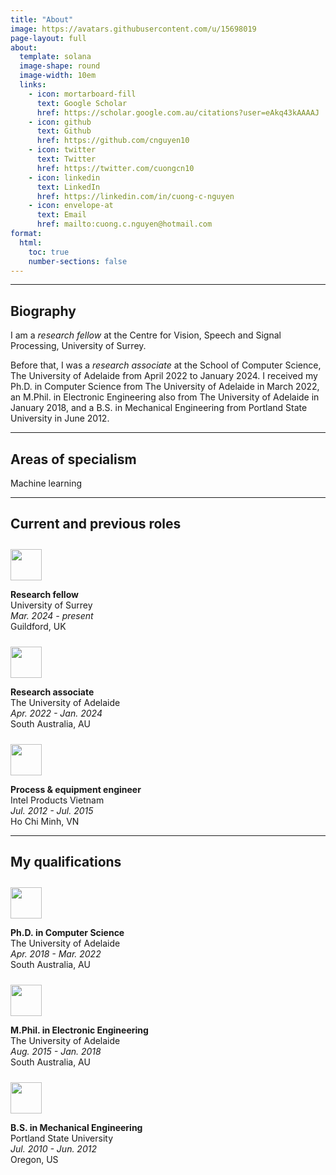 ```yaml
---
title: "About"
image: https://avatars.githubusercontent.com/u/15698019
page-layout: full
about:
  template: solana
  image-shape: round
  image-width: 10em
  links:
    - icon: mortarboard-fill
      text: Google Scholar
      href: https://scholar.google.com.au/citations?user=eAkq43kAAAAJ
    - icon: github
      text: Github
      href: https://github.com/cnguyen10
    - icon: twitter
      text: Twitter
      href: https://twitter.com/cuongcn10
    - icon: linkedin
      text: LinkedIn
      href: https://linkedin.com/in/cuong-c-nguyen
    - icon: envelope-at
      text: Email
      href: mailto:cuong.c.nguyen@hotmail.com
format:
  html:
    toc: true
    number-sections: false
---
```


---

## Biography

::: {.text-start}
I am a *research fellow* at the Centre for Vision, Speech and Signal Processing, University of Surrey.

Before that, I was a *research associate* at the School of Computer Science, The University of Adelaide from April 2022 to January 2024. I received my Ph.D. in Computer Science from The University of Adelaide in March 2022, an M.Phil. in Electronic Engineering also from The University of Adelaide in January 2018, and a B.S. in Mechanical Engineering from Portland State University in June 2012.
:::

---

## Areas of specialism

Machine learning

---

## Current and previous roles

::: {.grid}

::: {.g-col-2 .g-col-md-1 .text-end}
<img src="img/uos_logo.svg" width="50" style="margin-top: 10px;">

:::

::: {.g-col-10 .g-col-md-5 .text-start}
**Research fellow**\
<span class="bi bi-briefcase"> University of Surrey</span>\
<i class="bi bi-hourglass-top"> Mar. 2024 - present</i>\
<span class="bi bi-geo-alt"> Guildford, UK</span>

:::

::: {.g-col-2 .g-col-md-1 .text-end}
<img src="img/uofa_logo.svg" width="50" style="margin-top: 10px;">

:::

::: {.g-col-10 .g-col-md-5 .text-start}
**Research associate**\
<span class="bi bi-briefcase"> The University of Adelaide</span>\
<i class="bi bi-hourglass-bottom"> Apr. 2022 - Jan. 2024</i>\
<span class="bi bi-geo-alt"> South Australia, AU</span>

:::

::: {.g-col-2 .g-col-md-1 .text-end}
<img src="img/intel_logo.svg" width="50" style="margin-top: 10px;">

:::

::: {.g-col-10 .g-col-md-5 .text-start}
**Process & equipment engineer**\
<span class="bi bi-briefcase"> Intel Products Vietnam</span>\
<i class="bi bi-hourglass-bottom"> Jul. 2012 - Jul. 2015</i>\
<span class="bi bi-geo-alt"> Ho Chi Minh, VN</span>

:::

:::

---

## My qualifications

::: {.grid}

::: {.g-col-2 .g-col-md-1 .text-end}
[<img src="img/uofa_logo.svg" width="50" style="margin-top: 10px;">](https://www.adelaide.edu.au/)

:::

::: {.g-col-10 .g-col-md-5 .text-start}
**Ph.D. in Computer Science**\
<span class="bi bi-book"></span> The University of Adelaide\
<i class="bi bi-hourglass-bottom"> Apr. 2018 - Mar. 2022</i>\
<span class="bi bi-geo-alt"> South Australia, AU</span>

:::

::: {.g-col-2 .g-col-md-1 .text-end}
[<img src="img/uofa_logo.svg" width="50" style="margin-top: 10px;">](https://www.adelaide.edu.au/)
:::

::: {.g-col-10 .g-col-md-5 .text-start}
**M.Phil. in Electronic Engineering**\
<span class="bi bi-book"></span> The University of Adelaide\
<i class="bi bi-hourglass-bottom"> Aug. 2015 - Jan. 2018</i>\
<span class="bi bi-geo-alt"> South Australia, AU</span>

:::

::: {.g-col-2 .g-col-md-1 .text-end}
[<img src="img/pdx_logo.svg" width="50" style="margin-top: 10px;">](https://www.pdx.edu/)
:::

::: {.g-col-10 .g-col-md-5 .text-start}
**B.S. in Mechanical Engineering**\
<span class="bi bi-book"></span> Portland State University\
<i class="bi bi-hourglass-bottom"> Jul. 2010 - Jun. 2012</i>\
<span class="bi bi-geo-alt"> Oregon, US</span>

:::

<!-- ::: {.g-col-2 .g-col-md-1 .text-end}
[<img src="img/hcmcut_logo.svg" width="50" style="margin-top: 10px;">](https://oisp.hcmut.edu.vn/en/)
:::

::: {.g-col-10 .g-col-md-5 .text-start}
**HCMC University of Technology**\
<span class="bi bi-wrench-adjustable"> Mechatronic Engineering</span>\
<i class="bi bi-hourglass-top"> Sep. 2007 - Jun. 2010</i>\
<span class="bi bi-geo-alt"> Ho Chi Minh, VN</span>

::: -->

<!-- ::: {.g-col-2 .g-col-md-1 .text-end}
[<img src="img/ctg_logo.svg" width="50" style="margin-top: 10px;">](http://chuyentiengiang.edu.vn)
:::

::: {.g-col-10 .g-col-md-5 .text-start}
**Tien Giang Gifted Highschool**\
<span class="bi bi-calculator"> Mathematics</span>\
<i class="bi bi-hourglass-bottom"> Aug. 2004 - Jun. 2007</i>\
<span class="bi bi-geo-alt"> Tien Giang, VN</span>

::: -->

:::